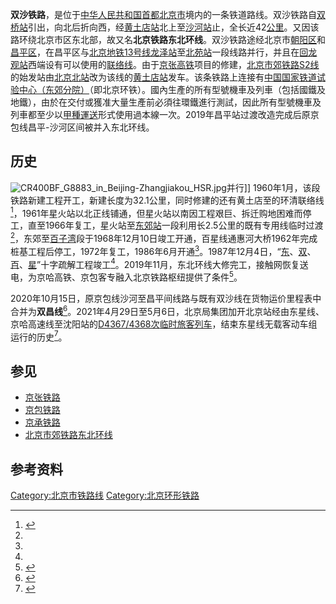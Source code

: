 {{NoteTA
|1=zh-cn:旅行; zh-hk:行車;
}}
{{Infobox rail system-route
|rail_name=双沙铁路
|name_bgcolor=
|banner_color=#00561F
|logo_filename=
|image=CR400BF-GZ-5143 and 5203 at Xidian (20210907094342).jpg
|image_width=290px
|caption=運行於雙沙鐵路東星線上的G915次列車
|logo_bgcolor=
|logo_note=
|code_name=
|locale={{PRC}}
|service_type=客货运
|begin_operation=1968年12月10日
|end_operation=
|operation_note=
|system_length={{Convert|42|km|mi|0}}
|length_in_operation=
|total_length=
|line_title=路線
|lines=1
|stations=5
|route_title=路線
|main_route=
|secondary_route=
|branch_route=
|standard=
|main_stations=[[沙河站_(京包铁路)|沙河站]]、[[黄土店站|黄土店站]]、[[望京站_(铁路)|望京站]]、[[北京朝阳站|北京朝阳站]]、[[双桥站_(铁路)|双桥站]]
|max_speed=160km/h
|track_gauge=1435毫米（[[标准轨|标准轨]]）
|min_radius=
|max_grade=
|block_signal=自动闭塞
|engine=
|electrified=接触网 25kV 50Hz
|operator=[[中国国家铁路集团|中国国家铁路集团]]
|franchise=
|hq=
|key_person=
|website=
|box_width=auto
|collapsed=1
|route_map={{双沙铁路RDT}}
}}
'''双沙铁路'''，是位于[[中华人民共和国|中华人民共和国]][[首都|首都]][[北京市|北京市]]境内的一条铁道路线。双沙铁路自[[双桥站_(铁路)|双桥站]]引出，向北后折向西，经[[黄土店站|黄土店站]]北上至[[沙河站_(京包铁路)|沙河站]]止，全长近42[[公里|公里]]。又因该路环绕北京市区东北部，故又名'''北京铁路东北环线'''。双沙铁路途经北京市[[朝阳区_(北京市)|朝阳区]]和[[昌平区|昌平区]]，在昌平区与[[北京地铁13号线|北京地铁13号线]][[龙泽站|龙泽站]]至[[北苑站_(北京市)|北苑站]]一段线路并行，并且在[[回龙观站|回龙观站]]西端设有可以使用的[[联络线|联络线]]。由于[[京张高铁|京张高铁]]项目的修建，[[北京市郊铁路S2线|北京市郊铁路S2线]]的始发站由[[北京北站|北京北站]]改为该线的[[黄土店站|黄土店站]]发车。该条铁路上连接有[[中国国家铁道试验中心（东郊分院）|中国国家铁道试验中心（东郊分院）]]（即北京环铁）。國內生產的所有型號機車及列車（包括國鐵及地鐵），由於在交付或獲准大量生產前必須往環鐵進行測試，因此所有型號機車及列車都至少以[[車輛運送|甲種運送]]形式使用過本線一次。2019年昌平站过渡改造完成后原京包线昌平-沙河区间被并入东北环线。

== 历史 ==
[[File:CR400BF_G8883_in_Beijing-Zhangjiakou_HSR.jpg|thumb]]并行]]
1960年1月，该段铁路新建工程开工，新建长度为32.1公里，同时修建的还有黄土店至{{站|清河}}的环清联络线<ref name="bj_rail">{{cite book|author=北京市地方志编纂委员会|title=北京志·市政卷·铁路运输志|publisher=北京出版社|isbn=978-7-200-05098-1|year=2004}}</ref>{{rp|107}}，1961年星火站以北正线铺通，但星火站以南因工程艰巨、拆迁购地困难而停工，直至1966年复工，星火站至[[北京东站|东郊站]]一段利用长2.5公里的既有专用线临时过渡<ref name="bj_rail" />{{rp|108}}，东郊至[[百子湾站_(铁路)|百子湾]]段于1968年12月10日竣工开通，百星线通惠河大桥1962年完成桩基工程后停工，1972年复工，1986年6月开通<ref name="bj_rail" />{{rp|136}}。1987年12月4日，“[[北京东站|东]]、[[双桥站_(铁路)|双]]、[[百子湾站_(铁路)|百]]、[[北京朝阳站|星]]”十字疏解工程竣工<ref name="bj_rail" />{{rp|137}}。2019年11月，东北环线大修完工，接触网恢复送电，为京哈高铁、京包客专融入北京铁路枢纽提供了条件<ref>{{cite web|title=北京东北环线暨东星线大修改造工程顺利完成|url=http://crcebg.crcc.cn/art/2019/11/14/art_2339_3017068.html|accessdate=2019-12-25|author=中国铁建电气化局|archiveurl=https://web.archive.org/web/20191225163451/http://crcebg.crcc.cn/art/2019/11/14/art_2339_3017068.html|archivedate=2019-12-25|dead-url=no}}</ref>。

2020年10月15日，原京包线沙河至昌平间线路与既有双沙线在货物运价里程表中合并为'''双昌线'''<ref>{{cite journal|author=[[中国国家铁路集团有限公司|中国国家铁路集团有限公司]]|title=铁货电〔2020〕140号 国铁集团关于京包、唐张等线路整合后重新公布相关货运营业线路的通知|journal=铁路客货运输专刊|year=2020|issue=05|publisher=[[中国铁道出版社|中国铁道出版社]]|isbn=978-7-113-26798-8|pages=25-31}}</ref>。2021年4月29日至5月6日，北京局集团加开北京站经由东星线、京哈高速线至沈阳站的[[京沈动车组列车|D4367/4368次]][[临时旅客列车|临时旅客列车]]，结束东星线无载客动车组运行的历史<ref>{{cite news|url=https://www.163.com/dy/article/G8GL4GD10534TIK1.html|title=好消息！承德坐高铁能直达北京站了|publisher=承德微动态|date=2021-04-26|accessdate=2021-04-26|archive-date=2021-04-28|archive-url=https://web.archive.org/web/20210428145213/https://www.163.com/dy/article/G8GL4GD10534TIK1.html|dead-url=yes}}</ref>。

==参见==
*[[京张铁路|京张铁路]]
*[[京包铁路|京包铁路]]
*[[京承铁路|京承铁路]]
*[[北京市郊铁路东北环线|北京市郊铁路东北环线]]

==参考资料==
{{reflist}}

{{双沙铁路}}
{{中国铁路}}
[[Category:北京市铁路线|Category:北京市铁路线]]
[[Category:北京环形铁路|Category:北京环形铁路]]